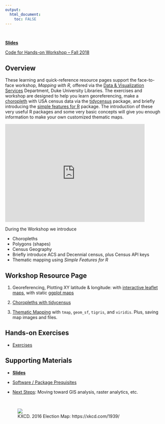 ```yaml
---
output: 
  html_document:
    toc: FALSE
---
```

&nbsp;

[**Slides**](/slides/)

[Code for Hands-on Workshop -- Fall 2018](https://github.com/libjohn/map-fall2018)

## Overview

These learning and quick-reference resource pages support the face-to-face workshop, _Mapping with R_, offered via the [Data & Visualization Services](https://library.duke.edu/data/) Department, Duke University Libraries. The exercises and workshop are designed to help you learn georeferencing, make a  [choropleth](https://en.wikipedia.org/wiki/Choropleth_map) with USA census data via the [tidycensus](https://walkerke.github.io/tidycensus/) package, and briefly introducing the [simple features for R](http://r-spatial.github.io/sf/) package. The introduction of these very useful R packages and some very basic concepts will give you enough information to make your own customized thematic maps.

<div class = "picture1">
<iframe width="450" height="315" src="https://www.youtube.com/embed/cMNJdj8UGpY" frameborder="0" allow="accelerometer; autoplay; encrypted-media; gyroscope; picture-in-picture" allowfullscreen></iframe>
</div>

During the Workshop we introduce

- Choropleths
- Polygons (shapes)
- Census Geography
- Briefly introduce ACS and Decennial census, plus Census API keys 
- Thematic mapping using _Simple Features for R_

## Workshop Resource Page

1. Georeferencing, Plotting XY latitude & longitude: with [interactive leaflet maps](01_georeference.html), with static [ggplot maps](01_ggmap_georef.html)

1. [Choropleths with tidycensus](02_choropleth.html)

1. [Thematic Mapping](030_thematic_sf.html) with `tmap`, `geom_sf`, `tigris`, and `viridis`.  Plus, saving map images and files.

## Hands-on Exercises

- [Exercises](exercises.html)


## Supporting Materials

- [**Slides**](slides)

- [Software / Package Prequisites](software_prereqs.html)

- [Next Steps](next.html): Moving toward GIS analysis, raster analytics, etc.


&nbsp;

<figure>![](https://imgs.xkcd.com/comics/2016_election_map.png)<figcaption>KXCD.  2016 Election Map:  https://xkcd.com/1939/</figcaption></figure><br>



